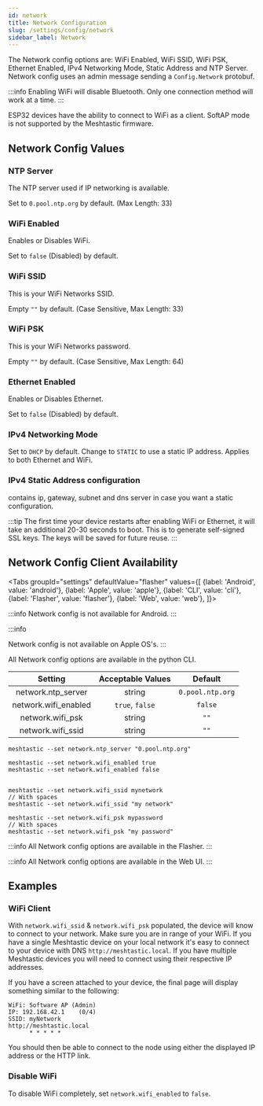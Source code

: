```yaml
---
id: network
title: Network Configuration
slug: /settings/config/network
sidebar_label: Network
---
```



The Network config options are: WiFi Enabled, WiFi SSID, WiFi PSK, Ethernet Enabled, IPv4 Networking Mode, Static Address and NTP Server. Network config uses an admin message sending a `Config.Network` protobuf.

:::info
Enabling WiFi will disable Bluetooth. Only one connection method will work at a time.
:::

ESP32 devices have the ability to connect to WiFi as a client. SoftAP mode is not supported by the Meshtastic firmware.

## Network Config Values

### NTP Server

The NTP server used if IP networking is available.

Set to `0.pool.ntp.org` by default. (Max Length: 33)

### WiFi Enabled

Enables or Disables WiFi.

Set to `false` (Disabled) by default.

### WiFi SSID

This is your WiFi Networks SSID.

Empty `""` by default. (Case Sensitive, Max Length: 33)

### WiFi PSK

This is your WiFi Networks password.

Empty `""` by default. (Case Sensitive, Max Length: 64)

### Ethernet Enabled

Enables or Disables Ethernet.

Set to `false` (Disabled) by default.

### IPv4 Networking Mode

Set to `DHCP` by default. Change to `STATIC` to use a static IP address. Applies to both Ethernet and WiFi.

### IPv4 Static Address configuration

contains ip, gateway, subnet and dns server in case you want a static configuration.


:::tip
The first time your device restarts after enabling WiFi or Ethernet, it will take an additional 20-30 seconds to boot. This is to generate self-signed SSL keys. The keys will be saved for future reuse.
:::

## Network Config Client Availability

<Tabs
groupId="settings"
defaultValue="flasher"
values={[
{label: 'Android', value: 'android'},
{label: 'Apple', value: 'apple'},
{label: 'CLI', value: 'cli'},
{label: 'Flasher', value: 'flasher'},
{label: 'Web', value: 'web'},
]}>

<TabItem value="android">

:::info
Network config is not available for Android.
:::

</TabItem>

<TabItem value="apple">

:::info

Network config is not available on Apple OS's.
:::

</TabItem>

<TabItem value="cli">

All Network config options are available in the python CLI.

|    Setting    | Acceptable Values | Default |
| :-----------: | :---------------: | :-----: |
| network.ntp_server    |      string       | `0.pool.ntp.org` |
| network.wifi_enabled  |  `true`, `false`  | `false`          |
| network.wifi_psk      |      string       |  `""`            |
| network.wifi_ssid     |      string       |  `""`            |

```shell title="Set NTP Server"
meshtastic --set network.ntp_server "0.pool.ntp.org"
```

```shell title="Enable / Disable WiFi"
meshtastic --set network.wifi_enabled true
meshtastic --set network.wifi_enabled false
```

```shell title="Set WiFi SSID"

meshtastic --set network.wifi_ssid mynetwork
// With spaces
meshtastic --set network.wifi_ssid "my network"
```

```shell title="Set WiFi password"
meshtastic --set network.wifi_psk mypassword
// With spaces
meshtastic --set network.wifi_psk "my password"
```

</TabItem>

<TabItem value="flasher">

:::info
All Network config options are available in the Flasher.
:::

</TabItem>

<TabItem value="web">

:::info
All Network config options are available in the Web UI.
:::
    
</TabItem>

</Tabs>

## Examples

### WiFi Client

With `network.wifi_ssid` & `network.wifi_psk` populated, the device will know to connect to your network. Make sure you are in range of your WiFi. If you have a single Meshtastic device on your local network it's easy to connect to your device with DNS `http://meshtastic.local`. If you have multiple Meshtastic devices you will need to connect using their respective IP addresses.

If you have a screen attached to your device, the final page will display something similar to the following:

```
WiFi: Software AP (Admin)
IP: 192.168.42.1    (0/4)
SSID: myNetwork
http://meshtastic.local
      * * * * *
```

You should then be able to connect to the node using either the displayed IP address or the HTTP link.

### Disable WiFi

To disable WiFi completely, set `network.wifi_enabled` to `false`.
